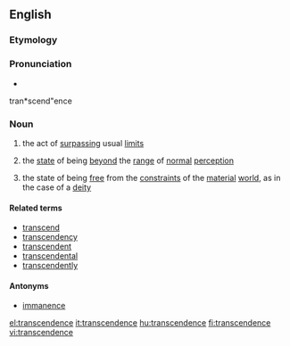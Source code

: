 ==English==

===Etymology===
{{suffix|transcend|ence}}

===Pronunciation===
* {{audio|En-us-transcendence.ogg|Audio (US)}}
tran*scend"ence
{{rfp|does the above require some kind of label? Or should it be removed?}}

===Noun===
{{en-noun|s|-}}

# {{countable}} the act of [[surpass]]ing usual [[limit]]s
# {{uncountable}} the [[state]] of being [[beyond]] the [[range]] of [[normal]] [[perception]]
# {{uncountable}} the state of being [[free]] from the [[constraint]]s of the [[material]] [[world]], as in the case of a [[deity]]

====Related terms====
* [[transcend]]
* [[transcendency]]
* [[transcendent]]
* [[transcendental]]
* [[transcendently]]

====Antonyms====
* [[immanence]]

[[el:transcendence]]
[[it:transcendence]]
[[hu:transcendence]]
[[fi:transcendence]]
[[vi:transcendence]]